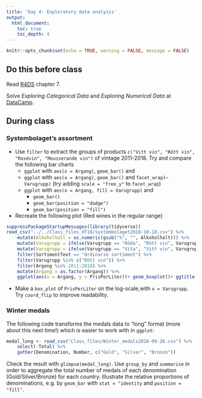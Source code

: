 ```yaml
---
title: 'Day 4: Exploratory data analysis'
output:
  html_document:
    toc: true
    toc_depth: 4    
---
```

```r
knitr::opts_chunk$set(echo = TRUE, warning = FALSE, message = FALSE)
```


## Do this before class

Read [R4DS](http://r4ds.had.co.nz/) chapter 7.

Solve *Exploring Categorical Data* and *Exploring Numerical Data* at [DataCamp](https://www.datacamp.com/enterprise/mt5013-ht18/assignments).

## During class

### Systembolaget's  assortment

* Use `filter` to extract the groups of products `c("Vitt vin", "Rött vin", "Rosévin", "Mousserande vin")` of vintage 2011-2018. Try and compare the following bar charts
    * `ggplot` with  `aes(x = Argang)`, `geom_bar()` and 
    * `ggplot` with `aes(x = Argang)`, `geom_bar()` and `facet_wrap(~ Varugrupp)` (try adding `scale = "free_y"` to `facet_wrap`)
    * `ggplot` with `aes(x = Argang, fill = Varugrupp)` and
        * `geom_bar()`
        * `geom_bar(position = "dodge")`
        * `geom_bar(position = "fill")`


* Recreate the following plot (Red wines in the regular range)
```r
suppressPackageStartupMessages(library(tidyverse))
read_csv("../../Class_files_HT18/systembolaget2018-10-18.csv") %>% 
    mutate(Alkoholhalt = as.numeric(gsub("%", "", Alkoholhalt))) %>% 
    mutate(Varugrupp = ifelse(Varugrupp == "Röda", "Rött vin", Varugrupp)) %>% 
    mutate(Varugrupp = ifelse(Varugrupp == "Vita", "Vitt vin", Varugrupp)) %>% 
    filter(SortimentText == "Ordinarie sortiment") %>% 
    filter(Varugrupp %in% c("Rött vin")) %>% 
    filter(Argang %in% 2011:2018) %>% 
    mutate(Argang = as.factor(Argang)) %>% 
    ggplot(aes(x = Argang, y = PrisPerLiter))+ geom_boxplot()+ ggtitle("Red wines") +xlab("Vintage") +ylab("Price per liter")
```

* Make a `box_plot` of `PrisPerLiter` on the log-scale,with `x = Varugrupp`. Try `coord_flip` to improve readability.


### Winter medals

The following code transforms the medals data to "long" format (more about this next time!) which is easier to work with in `ggplot`:
```r
medal_long <- read_csv("Class_files/Winter_medals2018-09-26.csv") %>% 
    select(-Total) %>% 
    gather(Denomination, Number, c("Gold", "Silver", "Bronze"))
```
Check the result with `glimpse(medal_long)`. Use `group_by` and `summarise` in order to aggregate the total number of medals of each denomination (Gold/Silver/Bronze) for each country. Illustrate the relative proportions of denominations, e.g. by `geom_bar` with `stat = "identity` and `position = "fill"`. 



